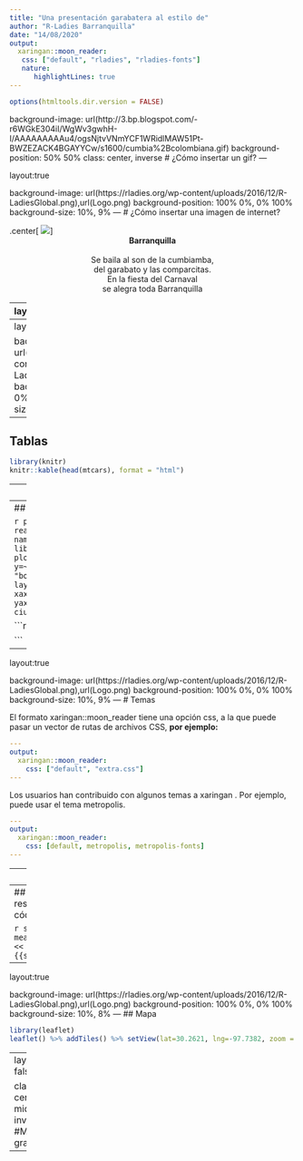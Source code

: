 ---
title: "Una presentación garabatera al estilo de"
author: "R-Ladies Barranquilla"
date: "14/08/2020"
output:
  xaringan::moon_reader:
   css: ["default", "rladies", "rladies-fonts"]
   nature:
      highlightLines: true
---
```{r setup, include=FALSE}
options(htmltools.dir.version = FALSE)
```


background-image: url(http://3.bp.blogspot.com/-r6WGkE304iI/WgWv3gwhH-I/AAAAAAAAAu4/ogsNjtvVNmYCF1WRidlMAW51Pt-BWZEZACK4BGAYYCw/s1600/cumbia%2Bcolombiana.gif)
background-position: 50% 50%
class: center, inverse
# ¿Cómo insertar un gif?
---

layout:true

background-image: url(https://rladies.org/wp-content/uploads/2016/12/R-LadiesGlobal.png),url(Logo.png)
background-position: 100% 0%, 0% 100%
background-size: 10%, 9% 
---
# ¿Cómo insertar una imagen de internet?

.center[
![](http://www.crespial.org/mapapci/img/pictures/colombia/barranquilla1.jpg)
]
<center>
<b>Barranquilla
</b>
</center>
<br/>
<center>
Se baila al son de la cumbiamba,
<br/>
del garabato y las comparcitas.
<br/>
En la fiesta del Carnaval
<br/>
se alegra toda Barranquilla
</center>
---
layout:false

#Doble columna 
.pull-left[
.center[
![](negrita.jpg)

]]

.pull-right[
<div style="text-align: justify">
La Negrita Puloy es el único símbolo femenino de las fiestas plenamente reconocido como tal. Este disfraz, en su aparente inocencia, trae consigo toda una historia de esclavitud, memoria de estereotipos propios de las comedias bufas cubanas y el minstrel show norteamericano. Solo que estas chicas no lo sabían mientras inventaban otra forma de hacer su carnaval.
</div>
<br>
<div style="text-align: justify">
Es como si la memoria cultural volviese disfrazada de otra manera a decirnos que miremos cómo nos comportamos aún en la actualidad cuando la «negrita» ya es otra forma de chica que ni barre ni trapea, pero que anda en tacones y con paraguas sexy.
</div>
]
---
layout:true

background-image: url(https://rladies.org/wp-content/uploads/2016/12/R-LadiesGlobal.png),url(Logo.png)
background-position: 100% 0%, 0% 100%
background-size: 10%, 9%
---
## Tablas
```{r table}
library(knitr)
knitr::kable(head(mtcars), format = "html")
```
---
layout:true

background-image: url(https://rladies.org/wp-content/uploads/2016/12/R-LadiesGlobal.png),url(Logo.png)
background-position: 100% 0%, 0% 100%
background-size: 10%, 9%
---
## Gráficos

```{r plot, echo=FALSE,include=FALSE,warning=F}
plot<-read.csv("grafico.csv",sep=";")
names(plot)[1] <- "Ciudad"
library(plotly)
p1 <- plot_ly(data =plot, y=~Ventas,color =~Ciudad,type = "box")%>%
  layout(title="Ventas", xaxis=list(title='Ciudad'),
         yaxis=list(title='Ventas por ciudad'))
```

```{r plot2, echo=FALSE,warning=FALSE,out.width= "100%", out.height="72%"}
p1

```

---
layout:true

background-image: url(https://rladies.org/wp-content/uploads/2016/12/R-LadiesGlobal.png),url(Logo.png)
background-position: 100% 0%, 0% 100%
background-size: 10%, 9%
---
# Temas

El formato xaringan::moon_reader tiene una  opción css, a la que puede pasar un vector de rutas de archivos CSS, **por ejemplo:**

```yaml
---
output:
  xaringan::moon_reader:
    css: ["default", "extra.css"]
---
```

Los usuarios han contribuido con algunos temas a xaringan . Por ejemplo, puede usar el tema metropolis.

```yaml
---
output:
  xaringan::moon_reader:
    css: [default, metropolis, metropolis-fonts]
---
```
---
layout:true

background-image: url(https://rladies.org/wp-content/uploads/2016/12/R-LadiesGlobal.png),url(Logo.png)
background-position: 100% 0%, 0% 100%
background-size: 10%, 9%

---
## Resumen y resaltado de código

```{r cars, echo = TRUE}
summary(cars)
mean(cars$speed)#<<
{{sd(cars$speed)}}
```

---
layout:true

background-image: url(https://rladies.org/wp-content/uploads/2016/12/R-LadiesGlobal.png),url(Logo.png)
background-position: 100% 0%, 0% 100%
background-size: 10%, 8% 
---
## Mapa
<style>
.html-widget {
    margin: auto;
}
</style>
```{r leaflet1,out.width= "100%", out.height="68%"}
library(leaflet)
leaflet() %>% addTiles() %>% setView(lat=30.2621, lng=-97.7382, zoom = 17)
```
---
layout: false

class: center, middle, inverse
#Muchas gracias
---